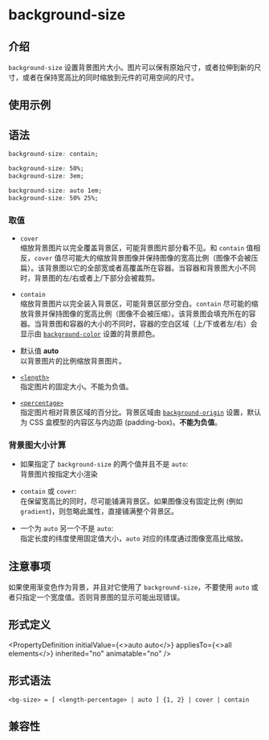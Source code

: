 # background-size

## 介绍

`background-size` 设置背景图片大小。图片可以保有原始尺寸，或者拉伸到新的尺寸，或者在保持宽高比的同时缩放到元件的可用空间的尺寸。

## 使用示例


<Go
  example="css-api"
  defaultFile="src/background-size/App.tsx"
  img="/assets/doc/css/background-size.jpg"
  defaultEntryFile="dist/background-size.lynx.bundle"
  entry="src/background-size"
/>

## 语法

```css
background-size: contain;

background-size: 50%;
background-size: 3em;

background-size: auto 1em;
background-size: 50% 25%;
```

### 取值

- `cover` <br/>
  缩放背景图片以完全覆盖背景区，可能背景图片部分看不见。和 `contain` 值相反，`cover` 值尽可能大的缩放背景图像并保持图像的宽高比例（图像不会被压扁）。该背景图以它的全部宽或者高覆盖所在容器。当容器和背景图大小不同时，背景图的左/右或者上/下部分会被裁剪。

- `contain` <br/>
  缩放背景图片以完全装入背景区，可能背景区部分空白。`contain` 尽可能的缩放背景并保持图像的宽高比例（图像不会被压缩）。该背景图会填充所在的容器。当背景图和容器的大小的不同时，容器的空白区域（上/下或者左/右）会显示由 [`background-color`](./background-color.mdx) 设置的背景颜色。

- 默认值 **auto** <br />
  以背景图片的比例缩放背景图片。

- [`<length>`](api/css/data-type/length.mdx) <br/>
  指定图片的固定大小。不能为负值。

- [`<percentage>`](api/css/data-type/percentage.mdx) <br/>
  指定图片相对背景区域的百分比。背景区域由 [`background-origin`](./background-origin.mdx) 设置，默认为 CSS 盒模型的内容区与内边距 (padding-box)。**不能为负值**。

### 背景图大小计算

- 如果指定了 `background-size` 的两个值并且不是 `auto`: <br/>
  背景图片按指定大小渲染

- `contain` 或 `cover`: <br/>
  在保留宽高比的同时，尽可能铺满背景区。如果图像没有固定比例 (例如 `gradient`)，则忽略此属性，直接铺满整个背景区。

- 一个为 `auto` 另一个不是 `auto`: <br/>
  指定长度的纬度使用固定值大小，`auto` 对应的纬度通过图像宽高比缩放。

## 注意事项

如果使用渐变色作为背景，并且对它使用了 `background-size`，不要使用 `auto` 或者只指定一个宽度值。否则背景图的显示可能出现错误。

## 形式定义


<PropertyDefinition
  initialValue={<>auto auto</>}
  appliesTo={<>all elements</>}
  inherited="no"
  animatable="no"
/>

## 形式语法

```
<bg-size> = [ <length-percentage> | auto ] {1, 2} | cover | contain
```

## 兼容性


<LegacyCompatTable metadata="css/properties/background-size" />
